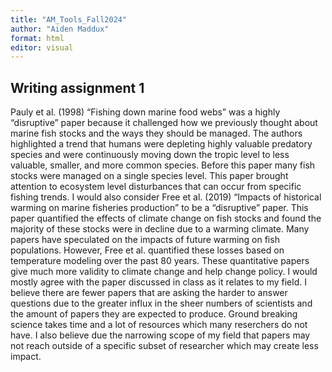 ---
title: "AM_Tools_Fall2024"
author: "Aiden Maddux"
format: html
editor: visual
---

## Writing assignment 1

Pauly et al. (1998) "Fishing down marine food webs" was a highly "disruptive" paper because it challenged how we previously thought about marine fish stocks and the ways they should be managed. The authors highlighted a trend that humans were depleting highly valuable predatory species and were continuously moving down the tropic level to less valuable, smaller, and more common species. Before this paper many fish stocks were managed on a single species level. This paper brought attention to ecosystem level disturbances that can occur from specific fishing trends. I would also consider Free et al. (2019) "Impacts of historical warming on marine fisheries production" to be a "disruptive" paper. This paper quantified the effects of climate change on fish stocks and found the majority of these stocks were in decline due to a warming climate. Many papers have speculated on the impacts of future warming on fish populations. However, Free et al. quantified these losses based on temperature modeling over the past 80 years. These quantitative papers give much more validity to climate change and help change policy. I would mostly agree with the paper discussed in class as it relates to my field. I believe there are fewer papers that are asking the harder to answer questions due to the greater influx in the sheer numbers of scientists and the amount of papers they are expected to produce. Ground breaking science takes time and a lot of resources which many reserchers do not have. I also believe due the narrowing scope of my field that papers may not reach outside of a specific subset of researcher which may create less impact.
